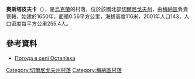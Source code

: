 {{coord|51|25|15|N|32|20|20|E|scale:100000|display=title}}

'''奧斯塔皮夫卡'''（{{lang-uk|Остапівка}}），是[[烏克蘭|烏克蘭]]的村落，位於該國北部[[切爾尼戈夫州|切爾尼戈夫州]]，由[[梅納區|梅納區]]負責管轄，始建於1650年，面積0.56平方公里，海拔高度116米，2001年人口143，人口密度每平方公里255.4人。

==參考資料==
* [http://weather.in.ua/ua/chernigovskaja/19226 Погода в селі Остапівка] {{Wayback|url=http://weather.in.ua/ua/chernigovskaja/19226 |date=20111220134202 }}

[[Category:切爾尼戈夫州村落|Category:切爾尼戈夫州村落]]
[[Category:梅納區村落|Category:梅納區村落]]


{{Chernihiv-geo-stub}}
